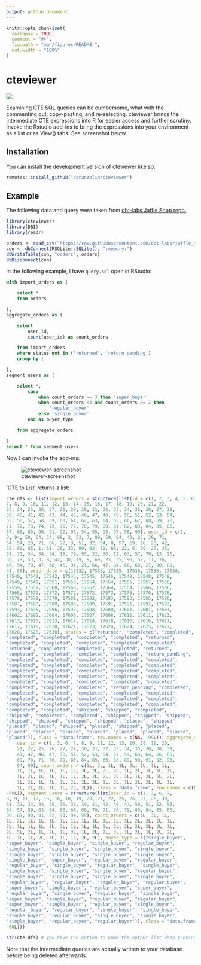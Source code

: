 ```yaml
---
output: github_document
---
```


<!-- README.md is generated from README.Rmd. Please edit that file -->

```r
knitr::opts_chunk$set(
  collapse = TRUE,
  comment = "#>",
  fig.path = "man/figures/README-",
  out.width = "100%"
)
```

# cteviewer

<!-- badges: start -->

![](https://camo.githubusercontent.com/ea6e0ff99602c3563e3dd684abf60b30edceaeef/68747470733a2f2f696d672e736869656c64732e696f2f62616467652f6c6966656379636c652d6578706572696d656e74616c2d6f72616e67652e737667)

<!-- badges: end -->

Examining CTE SQL queries can be cumbersome, what with the commenting out, copy-pasting, and re-selecting. cteviewer brings the intermediate CTE expressions into R for easier access and further scrutiny. Invoke the Rstudio add-ins to bring the expressions into your environment as a list or as View() tabs. See screenshot below.

## Installation

You can install the development version of cteviewer like so:

``` r
remotes::install_github("daranzolin/cteviewer")
```

## Example

The following data and query were taken from [dbt-labs Jaffle Shop repo.](https://github.com/dbt-labs/jaffle_shop)

```r
library(cteviewer)
library(DBI)
library(readr)

orders <- read_csv("https://raw.githubusercontent.com/dbt-labs/jaffle_shop/main/seeds/raw_orders.csv")
con <- dbConnect(RSQLite::SQLite(), ":memory:")
dbWriteTable(con, "orders", orders)
dbDisconnect(con)
```

In the following example, I have `query.sql` open in RStudio:

```sql
with import_orders as (

    select *
    from orders

),
aggregate_orders as (

    select
        user_id,
        count(user_id) as count_orders

    from import_orders
    where status not in ('returned', 'return pending')
    group by 1

),
segment_users as (

    select *,
        case
            when count_orders >= 3 then 'super_buyer'
            when count_orders <3 and count_orders >= 2 then
                'regular_buyer'
            else 'single_buyer'
        end as buyer_type

    from aggregate_orders

)
select * from segment_users
```

Now I can invoke the add-ins:

![cteviewer-screenshot](inst/cteviewer-screenshot.png)

'CTE to List' returns a list:

```r
cte_dfs <- list(import_orders = structure(list(id = c(1, 2, 3, 4, 5, 6, 
7, 8, 9, 10, 11, 12, 13, 14, 15, 16, 17, 18, 19, 20, 21, 22, 
23, 24, 25, 26, 27, 28, 29, 30, 31, 32, 33, 34, 35, 36, 37, 38, 
39, 40, 41, 42, 43, 44, 45, 46, 47, 48, 49, 50, 51, 52, 53, 54, 
55, 56, 57, 58, 59, 60, 61, 62, 63, 64, 65, 66, 67, 68, 69, 70, 
71, 72, 73, 74, 75, 76, 77, 78, 79, 80, 81, 82, 83, 84, 85, 86, 
87, 88, 89, 90, 91, 92, 93, 94, 95, 96, 97, 98, 99), user_id = c(1, 
3, 94, 50, 64, 54, 88, 2, 53, 7, 99, 59, 84, 40, 25, 39, 71, 
64, 54, 20, 71, 86, 22, 3, 51, 32, 94, 8, 57, 69, 16, 28, 42, 
38, 80, 85, 1, 51, 26, 33, 99, 92, 31, 66, 22, 6, 50, 27, 35, 
51, 71, 54, 34, 54, 18, 79, 93, 22, 30, 12, 63, 57, 70, 13, 26, 
36, 79, 53, 3, 8, 42, 30, 19, 9, 69, 25, 35, 90, 52, 11, 76, 
46, 54, 70, 47, 68, 46, 91, 21, 66, 47, 84, 66, 63, 27, 90, 89, 
41, 85), order_date = c(17532, 17533, 17535, 17536, 17536, 17538, 
17540, 17542, 17543, 17545, 17545, 17546, 17548, 17548, 17548, 
17549, 17549, 17551, 17553, 17554, 17554, 17555, 17557, 17558, 
17559, 17559, 17560, 17560, 17562, 17564, 17564, 17566, 17566, 
17568, 17570, 17572, 17572, 17572, 17573, 17575, 17576, 17578, 
17579, 17579, 17579, 17581, 17582, 17583, 17583, 17585, 17586, 
17587, 17588, 17588, 17589, 17590, 17591, 17591, 17592, 17593, 
17593, 17595, 17596, 17597, 17598, 17600, 17601, 17601, 17601, 
17602, 17602, 17604, 17606, 17607, 17608, 17610, 17611, 17613, 
17613, 17613, 17613, 17614, 17614, 17616, 17616, 17616, 17617, 
17617, 17618, 17620, 17621, 17623, 17624, 17624, 17625, 17627, 
17628, 17628, 17630), status = c("returned", "completed", "completed", 
"completed", "completed", "completed", "completed", "returned", 
"completed", "completed", "completed", "completed", "completed", 
"returned", "completed", "completed", "completed", "returned", 
"completed", "completed", "completed", "completed", "return_pending", 
"completed", "completed", "completed", "completed", "completed", 
"completed", "completed", "completed", "completed", "completed", 
"completed", "completed", "completed", "completed", "completed", 
"completed", "completed", "completed", "completed", "completed", 
"completed", "completed", "completed", "completed", "completed", 
"completed", "completed", "completed", "return_pending", "completed", 
"completed", "completed", "completed", "completed", "completed", 
"completed", "completed", "completed", "completed", "completed", 
"completed", "completed", "completed", "completed", "completed", 
"completed", "completed", "shipped", "shipped", "completed", 
"shipped", "completed", "completed", "shipped", "shipped", "shipped", 
"shipped", "shipped", "shipped", "shipped", "placed", "shipped", 
"placed", "placed", "shipped", "placed", "shipped", "placed", 
"placed", "placed", "placed", "placed", "placed", "placed", "placed", 
"placed")), class = "data.frame", row.names = c(NA, -99L)), aggregate_orders = structure(list(
    user_id = c(1, 3, 6, 7, 8, 9, 11, 12, 13, 16, 18, 19, 20, 
    21, 22, 25, 26, 27, 28, 30, 31, 32, 33, 34, 35, 36, 38, 39, 
    41, 42, 46, 47, 50, 51, 52, 53, 54, 57, 59, 63, 64, 66, 68, 
    69, 70, 71, 76, 79, 80, 84, 85, 86, 88, 89, 90, 91, 92, 93, 
    94, 99), count_orders = c(1L, 3L, 1L, 1L, 2L, 1L, 1L, 1L, 
    1L, 1L, 1L, 1L, 1L, 1L, 3L, 2L, 2L, 2L, 1L, 2L, 1L, 1L, 1L, 
    1L, 2L, 1L, 1L, 1L, 1L, 2L, 2L, 2L, 2L, 3L, 1L, 2L, 5L, 2L, 
    1L, 2L, 1L, 3L, 1L, 2L, 2L, 3L, 1L, 2L, 1L, 2L, 2L, 1L, 1L, 
    1L, 2L, 1L, 1L, 1L, 2L, 2L)), class = "data.frame", row.names = c(NA, 
-60L)), segment_users = structure(list(user_id = c(1, 3, 6, 7, 
8, 9, 11, 12, 13, 16, 18, 19, 20, 21, 22, 25, 26, 27, 28, 30, 
31, 32, 33, 34, 35, 36, 38, 39, 41, 42, 46, 47, 50, 51, 52, 53, 
54, 57, 59, 63, 64, 66, 68, 69, 70, 71, 76, 79, 80, 84, 85, 86, 
88, 89, 90, 91, 92, 93, 94, 99), count_orders = c(1L, 3L, 1L, 
1L, 2L, 1L, 1L, 1L, 1L, 1L, 1L, 1L, 1L, 1L, 3L, 2L, 2L, 2L, 1L, 
2L, 1L, 1L, 1L, 1L, 2L, 1L, 1L, 1L, 1L, 2L, 2L, 2L, 2L, 3L, 1L, 
2L, 5L, 2L, 1L, 2L, 1L, 3L, 1L, 2L, 2L, 3L, 1L, 2L, 1L, 2L, 2L, 
1L, 1L, 1L, 2L, 1L, 1L, 1L, 2L, 2L), buyer_type = c("single_buyer", 
"super_buyer", "single_buyer", "single_buyer", "regular_buyer", 
"single_buyer", "single_buyer", "single_buyer", "single_buyer", 
"single_buyer", "single_buyer", "single_buyer", "single_buyer", 
"single_buyer", "super_buyer", "regular_buyer", "regular_buyer", 
"regular_buyer", "single_buyer", "regular_buyer", "single_buyer", 
"single_buyer", "single_buyer", "single_buyer", "regular_buyer", 
"single_buyer", "single_buyer", "single_buyer", "single_buyer", 
"regular_buyer", "regular_buyer", "regular_buyer", "regular_buyer", 
"super_buyer", "single_buyer", "regular_buyer", "super_buyer", 
"regular_buyer", "single_buyer", "regular_buyer", "single_buyer", 
"super_buyer", "single_buyer", "regular_buyer", "regular_buyer", 
"super_buyer", "single_buyer", "regular_buyer", "single_buyer", 
"regular_buyer", "regular_buyer", "single_buyer", "single_buyer", 
"single_buyer", "regular_buyer", "single_buyer", "single_buyer", 
"single_buyer", "regular_buyer", "regular_buyer")), class = "data.frame", row.names = c(NA, 
-60L)))

```

```r
str(cte_dfs) # you have the option to name the output list when running the add-in.
```

Note that the intermediate queries are actually written to your database before being deleted afterwards.
